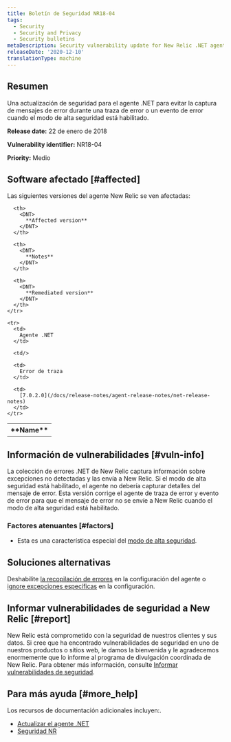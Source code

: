 ```yaml
---
title: Boletín de Seguridad NR18-04
tags:
  - Security
  - Security and Privacy
  - Security bulletins
metaDescription: Security vulnerability update for New Relic .NET agent.
releaseDate: '2020-12-10'
translationType: machine
---
```


## Resumen

Una actualización de seguridad para el agente .NET para evitar la captura de mensajes de error durante una traza de error o un evento de error cuando el modo de alta seguridad está habilitado.

<DNT>**Release date:**</DNT> 22 de enero de 2018

<DNT>**Vulnerability identifier:**</DNT> NR18-04

<DNT>**Priority:**</DNT> Medio

## Software afectado [#affected]

Las siguientes versiones del agente New Relic se ven afectadas:

<table>
  <tbody>
    <tr>
      <th>
        <DNT>
          **Name**
        </DNT>
      </th>

      <th>
        <DNT>
          **Affected version**
        </DNT>
      </th>

      <th>
        <DNT>
          **Notes**
        </DNT>
      </th>

      <th>
        <DNT>
          **Remediated version**
        </DNT>
      </th>
    </tr>

    <tr>
      <td>
        Agente .NET
      </td>

      <td/>

      <td>
        Error de traza
      </td>

      <td>
        [7.0.2.0](/docs/release-notes/agent-release-notes/net-release-notes)
      </td>
    </tr>
  </tbody>
</table>

## Información de vulnerabilidades [#vuln-info]

La colección de errores .NET de New Relic captura información sobre excepciones no detectadas y las envía a New Relic. Si el modo de alta seguridad está habilitado, el agente no debería capturar detalles del mensaje de error. Esta versión corrige el agente de traza de error y evento de error para que el mensaje de error no se envíe a New Relic cuando el modo de alta seguridad está habilitado.

### Factores atenuantes [#factors]

* Esta es una característica especial del [modo de alta seguridad](/docs/agents/net-agent/configuration/net-agent-configuration#high_security_mode).

## Soluciones alternativas

Deshabilite [la recopilación de errores](/docs/agents/net-agent/configuration/net-agent-configuration#error_collector) en la configuración del agente o [ignore excepciones específicas](/docs/agents/net-agent/configuration/net-agent-configuration#error-ignoreErrors) en la configuración.

## Informar vulnerabilidades de seguridad a New Relic [#report]

New Relic está comprometido con la seguridad de nuestros clientes y sus datos. Si cree que ha encontrado vulnerabilidades de seguridad en uno de nuestros productos o sitios web, le damos la bienvenida y le agradecemos enormemente que lo informe al programa de divulgación coordinada de New Relic. Para obtener más información, consulte [Informar vulnerabilidades de seguridad](/docs/security/new-relic-security/data-privacy/reporting-security-vulnerabilities).

## Para más ayuda [#more_help]

Los recursos de documentación adicionales incluyen:.

* [Actualizar el agente .NET](/docs/agents/net-agent/installation/update-net-agent)
* [Seguridad NR](https://newrelic.com/security)
